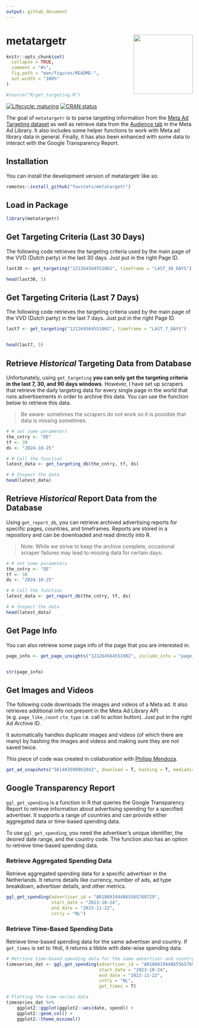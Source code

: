 ```yaml
---
output: github_document
---
```


# metatargetr <img src="man/figures/metatargetr_logo.png" width="160px" align="right"/>

<!-- README.md is generated from README.Rmd. Please edit that file -->

```r
knitr::opts_chunk$set(
  collapse = TRUE,
  comment = "#>",
  fig.path = "man/figures/README-",
  out.width = "100%"
)

#source("R/get_targeting.R")
```



<!-- badges: start -->
[![Lifecycle: maturing](https://img.shields.io/badge/lifecycle-maturing-lightblue.svg)](https://lifecycle.r-lib.org/articles/stages.html#maturing)
[![CRAN status](https://www.r-pkg.org/badges/version/metatargetr)](https://CRAN.R-project.org/package=metatargetr)
<!-- badges: end -->

The goal of `metatargetr` is to parse targeting information from the [Meta Ad Targeting dataset](https://developers.facebook.com/docs/fort-ads-targeting-dataset/) as well as retrieve data from the [Audience tab](https://www.facebook.com/ads/library/?active_status=all&ad_type=political_and_issue_ads&country=NL&view_all_page_id=175740570505&sort_data[direction]=desc&sort_data[mode]=relevancy_monthly_grouped&search_type=page&media_type=all) in the Meta Ad Library. It also includes some helper functions to work with Meta ad library data in general. Finally, it has also been enhanced with some data to interact with the Google Transparency Report.

## Installation

You can install the development version of metatargetr like so:

``` r
remotes::install_github("favstats/metatargetr")
```

## Load in Package


```r
library(metatargetr)
```

## Get Targeting Criteria (Last 30 Days)

The following code retrieves the targeting criteria used by the main page of the VVD (Dutch party) in the last 30 days. Just put in the right Page ID.

```r

last30 <- get_targeting("121264564551002", timeframe = "LAST_30_DAYS")

head(last30, 5)

```

## Get Targeting Criteria (Last 7 Days)

The following code retrieves the targeting criteria used by the main page of the VVD (Dutch party) in the last 7 days. Just put in the right Page ID.



```r
last7 <- get_targeting("121264564551002", timeframe = "LAST_7_DAYS")


head(last7, 5)
```

## Retrieve *Historical* Targeting Data from Database

Unfortunately, using `get_targeting` **you can only get the targeting criteria in the last 7, 30, and 90 days windows**. However, I have set up scrapers that retrieve the daily targeting data for every single page in the world that runs advertisements in order to archive this data. You can use the function below to retrieve this data. 

> Be aware: sometimes the scrapers do not work so it is possible that data is missing sometimes.

```r
# # set some parameters
the_cntry <- "DE"
tf <- 30
ds <- "2024-10-25"

# # Call the function
latest_data <- get_targeting_db(the_cntry, tf, ds)

# # Inspect the data
head(latest_data)
```

## Retrieve *Historical* Report Data from the Database

Using `get_report_db`, you can retrieve archived advertising reports for specific pages, countries, and timeframes. Reports are stored in a repository and can be downloaded and read directly into R.

>	Note: While we strive to keep the archive complete, occasional scraper failures may lead to missing data for certain days.

```r
# # set some parameters
the_cntry <- "DE"
tf <- 30
ds <- "2024-10-25"

# # Call the function
latest_data <- get_report_db(the_cntry, tf, ds)

# # Inspect the data
head(latest_data)
```

## Get Page Info

You can also retrieve some page info of the page that you are interested in.

```r
page_info <- get_page_insights("121264564551002", include_info = "page_info")


str(page_info)
```


## Get Images and Videos

The following code downloads the images and videos of a Meta ad. It also retrieves additional info not present in the Meta Ad Library API (e.g. `page_like_count` `cta_type` i.e. call to action button). Just put in the right Ad Archive ID.

It automatically handles duplicate images and videos (of which there are many) by hashing the images and videos and making sure they are not saved twice.

This piece of code was created in collaboration with [Philipp Mendoza](https://www.uva.nl/en/profile/m/e/p.m.mendoza/p.m.mendoza.html).

```r

get_ad_snapshots("561403598962843", download = T, hashing = T, mediadir = "data/media")

```

## Google Transparency Report

`ggl_get_spending` is a function in R that queries the Google Transparency Report to retrieve information about advertising spending for a specified advertiser. It supports a range of countries and can provide either aggregated data or time-based spending data.

To use `ggl_get_spending`, you need the advertiser's unique identifier, the desired date range, and the country code. The function also has an option to retrieve time-based spending data.

### Retrieve Aggregated Spending Data

Retrieve aggregated spending data for a specific advertiser in the Netherlands. It returns details like currency, number of ads, ad type breakdown, advertiser details, and other metrics.
 
```r

ggl_get_spending(advertiser_id = "AR18091944865565769729", 
                 start_date = "2023-10-24", 
                 end_date = "2023-11-22",
                 cntry = "NL")
```

### Retrieve Time-Based Spending Data

Retrieve time-based spending data for the same advertiser and country. If `get_times` is set to `TRUE`, it returns a tibble with date-wise spending data.


```r
# Retrieve time-based spending data for the same advertiser and country
timeseries_dat <- ggl_get_spending(advertiser_id = "AR18091944865565769729", 
                                   start_date = "2023-10-24", 
                                   end_date = "2023-11-22", 
                                   cntry = "NL", 
                                   get_times = T)

# Plotting the time-series data
timeseries_dat %>% 
    ggplot2::ggplot(ggplot2::aes(date, spend)) +
    ggplot2::geom_col() +
    ggplot2::theme_minimal()
```



